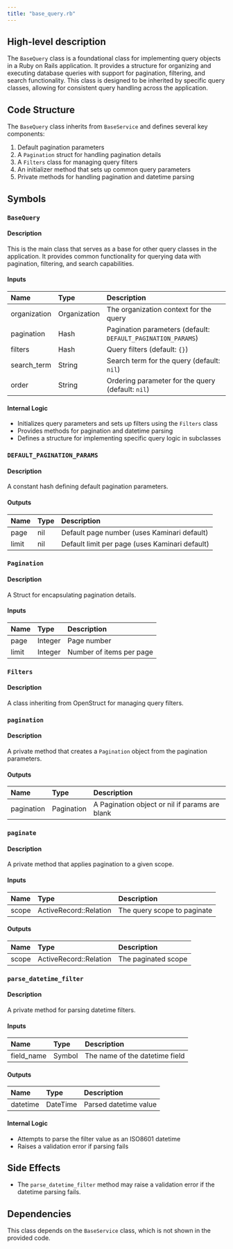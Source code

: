 ```yaml
---
title: "base_query.rb"
---
```


## High-level description
The `BaseQuery` class is a foundational class for implementing query objects in a Ruby on Rails application. It provides a structure for organizing and executing database queries with support for pagination, filtering, and search functionality. This class is designed to be inherited by specific query classes, allowing for consistent query handling across the application.

## Code Structure
The `BaseQuery` class inherits from `BaseService` and defines several key components:
1. Default pagination parameters
2. A `Pagination` struct for handling pagination details
3. A `Filters` class for managing query filters
4. An initializer method that sets up common query parameters
5. Private methods for handling pagination and datetime parsing

## Symbols

### `BaseQuery`
#### Description
This is the main class that serves as a base for other query classes in the application. It provides common functionality for querying data with pagination, filtering, and search capabilities.

#### Inputs
| Name | Type | Description |
|:-----|:-----|:------------|
| organization | Organization | The organization context for the query |
| pagination | Hash | Pagination parameters (default: `DEFAULT_PAGINATION_PARAMS`) |
| filters | Hash | Query filters (default: `{}`) |
| search_term | String | Search term for the query (default: `nil`) |
| order | String | Ordering parameter for the query (default: `nil`) |

#### Internal Logic
- Initializes query parameters and sets up filters using the `Filters` class
- Provides methods for pagination and datetime parsing
- Defines a structure for implementing specific query logic in subclasses

### `DEFAULT_PAGINATION_PARAMS`
#### Description
A constant hash defining default pagination parameters.

#### Outputs
| Name | Type | Description |
|:-----|:-----|:------------|
| page | nil | Default page number (uses Kaminari default) |
| limit | nil | Default limit per page (uses Kaminari default) |

### `Pagination`
#### Description
A Struct for encapsulating pagination details.

#### Inputs
| Name | Type | Description |
|:-----|:-----|:------------|
| page | Integer | Page number |
| limit | Integer | Number of items per page |

### `Filters`
#### Description
A class inheriting from OpenStruct for managing query filters.

### `pagination`
#### Description
A private method that creates a `Pagination` object from the pagination parameters.

#### Outputs
| Name | Type | Description |
|:-----|:-----|:------------|
| pagination | Pagination | A Pagination object or nil if params are blank |

### `paginate`
#### Description
A private method that applies pagination to a given scope.

#### Inputs
| Name | Type | Description |
|:-----|:-----|:------------|
| scope | ActiveRecord::Relation | The query scope to paginate |

#### Outputs
| Name | Type | Description |
|:-----|:-----|:------------|
| scope | ActiveRecord::Relation | The paginated scope |

### `parse_datetime_filter`
#### Description
A private method for parsing datetime filters.

#### Inputs
| Name | Type | Description |
|:-----|:-----|:------------|
| field_name | Symbol | The name of the datetime field |

#### Outputs
| Name | Type | Description |
|:-----|:-----|:------------|
| datetime | DateTime | Parsed datetime value |

#### Internal Logic
- Attempts to parse the filter value as an ISO8601 datetime
- Raises a validation error if parsing fails

## Side Effects
- The `parse_datetime_filter` method may raise a validation error if the datetime parsing fails.

## Dependencies
This class depends on the `BaseService` class, which is not shown in the provided code.